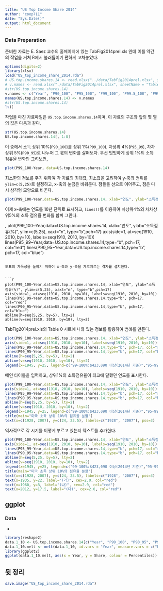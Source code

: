 ```yaml
---
title: "US Top Income Share 2014"
author: "coop711"
date: "Sys.Date()"
output: html_document
---
```


### Data Preparation

준비한 자료는  E. Saez 교수의 홈페이지에 있는 TabFig2014prel.xls 인데 이를 약간의 작업을 거쳐 R에서 불러들이기 편하게 고쳐놓았다. 

```r
options(digits=2)
library(xlsx)
load("US_top_income_share_2014.rda")
# US.top.income.shares.14 <- read.xlsx("../data/TabFig2014prel.xlsx", sheetIndex = 9, sheetName = "Table A3", startRow = 6, endRow = 107, colIndex = c(1:7, 9:13), header = FALSE)
# v.names <- read.xlsx("./data/TabFig2014prel.xlsx", sheetName = "Table A3", startRow = 4, endRow = 4, colIndex = c(2:7, 9:14), colClasses = character, header = FALSE)
#str(US.top.income.shares.14)
v.names <- c("Year", "P90_100", "P95_100", "P99_100", "P99.5_100", "P99.9_100", "P99.99_100", "P90_95", "P95_99", "P99_99.5", "P99.5_99.9", "P99.9_99.99")
names(US.top.income.shares.14) <- v.names
#str(US.top.income.shares.14)
ls()
```

작업을 마친 자료파일은 `US.top.income.shares.14`이며, 이 자료의 구조와 앞의 몇 열의 값은 다음과 같다.

```r
str(US.top.income.shares.14)
US.top.income.shares.14[, 1:8]
```

이 중에서 소득 상위 10%(`P90_100`)를 상위 1%(`P99_100`), 차상위 4%(`P95_99`), 차차상위 5%(`P90_95`)로 나누어 그 몫의 변화를 살펴보자. 우선 밋밋하게 상위 1%의 소득 점유율 변화만 그려보면,

```r
plot(P99_100~Year, data=US.top.income.shares.14)
```

최소한의 정보를 주기 위하여 각 자료의 최대값, 최소값을 고려하여 y-축의 범위를 `ylim=c(5,25)`로 설정하고, x-축의 눈금은 비워둔다. 점들을 선으로 이어주고, 점은 다시 삼각형 모양으로 바꾼다.

```r
plot(P99_100~Year,data=US.top.income.shares.14, xlab="연도", ylab="소득점유(%)", ylim=c(5,25), xaxt="n", type="b", pch=17)
```

이제 x-축에는 연도를 10년 단위로 표시하고, `lines()`를 이용하여 차상위4%와 차차상위5%의 소득 점유율 변화를 함께 그린다.

, plot(P99_100~Year,data=US.top.income.shares.14, xlab="연도", ylab="소득점유(%)", ylim=c(5,25), xaxt="n", type="b",pch=17)
axis(side=1, at=seq(1910, 2010, by=10), labels=seq(1910, 2010, by=10))
lines(P95_99~Year,data=US.top.income.shares.14,type="b", pch=17, col="red")
lines(P90_95~Year,data=US.top.income.shares.14,type="b", pch=17, col="blue")
```

도표의 가독성을 높이기 위하여 x-축과 y-축을 가로지르는 격자를 설치한다.


```r
plot(P99_100~Year,data=US.top.income.shares.14, xlab="연도", ylab="소득점유(%)", ylim=c(5,25), xaxt="n", type="b",pch=17)
axis(side=1, at=seq(1910, 2010, by=10), labels=seq(1910, 2010, by=10))
lines(P95_99~Year,data=US.top.income.shares.14,type="b", pch=17, col="red")
lines(P90_95~Year,data=US.top.income.shares.14,type="b", pch=17, col="blue")
abline(h=seq(5,25, by=5), lty=2)
abline(v=seq(1910, 2010, by=10), lty=2)
```

TabFig2014prel.xls의 Table 0 시트에 나와 있는 정보를 활용하여 범례를 만든다.

```r
plot(P99_100~Year,data=US.top.income.shares.14, xlab="연도", ylab="소득점유(%)", ylim=c(5,25), xaxt="n", type="b",pch=17)
axis(side=1, at=seq(1910, 2010, by=10), labels=seq(1910, 2010, by=10))
lines(P95_99~Year,data=US.top.income.shares.14,type="b", pch=17, col="red")
lines(P90_95~Year,data=US.top.income.shares.14,type="b", pch=17, col="blue")
abline(h=seq(5,25, by=5), lty=2)
abline(v=seq(1910, 2010, by=10), lty=2)
legend(x=1945, y=25, legend=c("99-100%:$423,090 이상(2014년 기준)","95-99%:$174,240-$423,090","90-95%:$121,360-$174,240"), pch=17, col=c("black", "red", "blue"))
```

메인 타이틀을 입력하고, 상위1%의 소득점유율이 최고에 달했던 연도를 표시한다.

```r
plot(P99_100~Year,data=US.top.income.shares.14, xlab="연도", ylab="소득점유(%)", ylim=c(5,25), xaxt="n", type="b",pch=17)
axis(side=1, at=seq(1910, 2010, by=10), labels=seq(1910, 2010, by=10))
lines(P95_99~Year,data=US.top.income.shares.14,type="b", pch=17, col="red")
lines(P90_95~Year,data=US.top.income.shares.14,type="b", pch=17, col="blue")
abline(h=seq(5,25, by=5), lty=2)
abline(v=seq(1910, 2010, by=10), lty=2)
legend(x=1945, y=25, legend=c("99-100%:$423,090 이상(2014년 기준)","95-99%:$174,240-$423,090","90-95%:$121,360-$174,240"), pch=17, col=c("black", "red", "blue"))
title(main="미국 소득 상위 10%의 점유율 분할")
text(x=c(1928, 2007), y=c(24, 23.5), labels=c("1928", "2007"), pos=3)
```

역사적으로 각 시기를 어떻게 부르고 있는지 텍스트를 추가한다.

```r
plot(P99_100~Year,data=US.top.income.shares.14, xlab="연도", ylab="소득점유(%)", ylim=c(5,25), xaxt="n", type="b",pch=17)
axis(side=1, at=seq(1910, 2010, by=10), labels=seq(1910, 2010, by=10))
lines(P95_99~Year,data=US.top.income.shares.14,type="b", pch=17, col="red")
lines(P90_95~Year,data=US.top.income.shares.14,type="b", pch=17, col="blue")
abline(h=seq(5,25, by=5), lty=2)
abline(v=seq(1910, 2010, by=10), lty=2)
legend(x=1945, y=25, legend=c("99-100%:$423,090 이상(2014년 기준)","95-99%:$174,240-$423,090","90-95%:$121,360-$174,240"), pch=17, col=c("black", "red", "blue"))
title(main="미국 소득 상위 10%의 점유율 분할")
text(x=c(1928, 2007), y=c(24, 23.5), labels=c("1928", "2007"), pos=3)
text(x=1935, y=22, label="(가)", cex=2.0, col="red")
text(x=1960, y=8, label="(나)", cex=2.0, col="red")
text(x=2012, y=17.5, label="(다)", cex=2.0, col="red")
```

## ggplot

### Data 

*

```r
library(reshape2)
data.1_10 <- US.top.income.shares.14[c("Year", "P99_100", "P90_95", "P95_99")]
data.1_10.melt <- melt(data.1_10, id.vars = "Year", measure.vars = c("P99_100", "P90_95", "P95_99"), variable.name = "Percentiles", value.name = "Share")
library(ggplot2)
ggplot(data.1_10.melt, aes(x = Year, y = Share, colour = Percentiles)) + geom_line() + geom_point(shape=24, aes(fill = Percentiles)) + ylim(0, 30) + scale_colour_manual(values = c("black", "blue", "red")) + scale_fill_manual(values = c("black", "blue", "red"))
```

뒷 정리
-------

```r
save.image("US_top_income_share_2014.rda")
```
